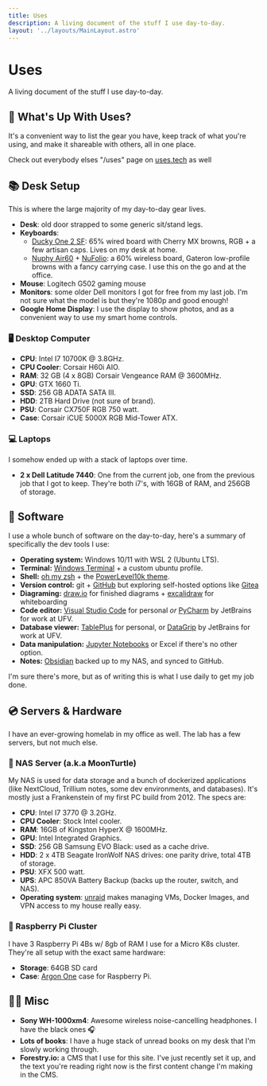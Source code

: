 ```yaml
---
title: Uses
description: A living document of the stuff I use day-to-day.
layout: '../layouts/MainLayout.astro'
---
```



# Uses

A living document of the stuff I use day-to-day.

<AboutNavigation />

## 🤔 What's Up With Uses?

It's a convenient way to list the gear you have, keep track of what you're using, and make it shareable with others, all in one place.

Check out everybody elses "/uses" page on [uses.tech](https://uses.tech/) as well

## 📚 Desk Setup

This is where the large majority of my day-to-day gear lives.

- **Desk**: old door strapped to some generic sit/stand legs.
- **Keyboards**:
  - [Ducky One 2 SF](https://www.duckychannel.com.tw/en/Ducky-One2-SF): 65% wired board with Cherry MX browns, RGB + a few artisan caps. Lives on my desk at home.
  - [Nuphy Air60](https://nuphy.com/products/air60) + [NuFolio](https://nuphy.com/collections/accessories/products/nufolio-v2-for-air60): a 60% wireless board, Gateron low-profile browns with a fancy carrying case. I use this on the go and at the office.
- **Mouse**: Logitech G502 gaming mouse
- **Monitors**: some older Dell monitors I got for free from my last job. I'm not sure what the model is but they're 1080p and good enough!
- **Google Home Display**: I use the display to show photos, and as a convenient way to use my smart home controls.

### 🖥 Desktop Computer

- **CPU**: Intel I7 10700K @ 3.8GHz.
- **CPU Cooler**: Corsair H60i AIO.
- **RAM**: 32 GB (4 x 8GB) Corsair Vengeance RAM @ 3600MHz.
- **GPU**: GTX 1660 Ti.
- **SSD**: 256 GB ADATA SATA III.
- **HDD**: 2TB Hard Drive (not sure of brand).
- **PSU**: Corsair CX750F RGB 750 watt.
- **Case**: Corsair iCUE 5000X RGB Mid-Tower ATX.

### 💻 Laptops

I somehow ended up with a stack of laptops over time.

- **2 x Dell Latitude 7440**: One from the current job, one from the previous job that I got to keep. They're both i7's, with 16GB of RAM, and 256GB of storage.

## 💽 Software

I use a whole bunch of software on the day-to-day, here's a summary of specifically the dev tools I use:

- **Operating system:** Windows 10/11 with WSL 2 (Ubuntu LTS).
- **Terminal:** [Windows Terminal](https://apps.microsoft.com/store/detail/windows-terminal/9N0DX20HK701?hl=en-ca&gl=CA) + a custom ubuntu profile.
- **Shell:** [oh my zsh](https://ohmyz.sh/) + the [PowerLevel10k theme](https://github.com/romkatv/powerlevel10k).
- **Version control:** git + [GitHub](https://github.com/MykalMachon) but exploring self-hosted options like [Gitea](https://gitea.io/en-us/)
- **Diagraming:** [draw.io](https://app.diagrams.net/) for finished diagrams + [excalidraw](https://excalidraw.com/) for whiteboarding
- **Code editor:** [Visual Studio Code](https://code.visualstudio.com/) for personal _or_ [PyCharm](https://www.jetbrains.com/pycharm/) by JetBrains for work at UFV.
- **Database viewer:** [TablePlus](https://tableplus.com/) for personal, or [DataGrip](https://www.jetbrains.com/datagrip/) by JetBrains for work at UFV.
- **Data manipulation:** [Jupyter Notebooks](https://jupyter.org/) or Excel if there's no other option.
- **Notes:** [Obsidian](https://obsidian.md/) backed up to my NAS, and synced to GitHub.

I'm sure there's more, but as of writing this is what I use daily to get my job done.

## 💿 Servers & Hardware

I have an ever-growing homelab in my office as well. The lab has a few servers, but not much else.

### 🐢 NAS Server (a.k.a MoonTurtle)

My NAS is used for data storage and a bunch of dockerized applications (like NextCloud, Trillium notes, some dev environments, and databases). It's mostly just a Frankenstein of my first PC build from 2012. The specs are:

- **CPU**: Intel I7 3770 @ 3.2GHz.
- **CPU Cooler**: Stock Intel cooler.
- **RAM**: 16GB of Kingston HyperX @ 1600MHz.
- **GPU**: Intel Integrated Graphics.
- **SSD**: 256 GB Samsung EVO Black: used as a cache drive.
- **HDD**: 2 x 4TB Seagate IronWolf NAS drives: one parity drive, total 4TB of storage.
- **PSU**: XFX 500 watt.
- **UPS**: APC 850VA Battery Backup (backs up the router, switch, and NAS).
- **Operating system**: [unraid](https://unraid.net/) makes managing VMs, Docker Images, and VPN access to my house really easy.

### 🍓 Raspberry Pi Cluster

I have 3 Raspberry Pi 4Bs w/ 8gb of RAM I use for a Micro K8s cluster. They're all setup with the exact same hardware:

- **Storage**: 64GB SD card
- **Case**: [Argon One](https://www.argon40.com/en-ca/products/argon-one-v2-case-for-raspberry-pi-4) case for Raspberry Pi.

## 🤘🏻 Misc

- **Sony WH-1000xm4**: Awesome wireless noise-cancelling headphones. I have the black ones 🎧
- **Lots of books**: I have a huge stack of unread books on my desk that I'm slowly working through.
- **Forestry.io:** a CMS that I use for this site. I've just recently set it up, and the text you're reading right now is the first content change I'm making in the CMS.

<PostEditCard fileName="pages/uses.md" />
